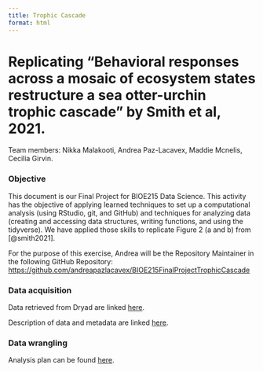 ```yaml
---
title: Trophic Cascade
format: html
---
```


# Replicating "Behavioral responses across a mosaic of ecosystem states restructure a sea otter-urchin trophic cascade" by Smith et al, 2021.

Team members: Nikka Malakooti, Andrea Paz-Lacavex, Maddie Mcnelis, Cecilia Girvin.

### Objective

This document is our Final Project for BIOE215 Data Science. This activity has the objective of applying learned techniques to set up a computational analysis (using RStudio, git, and GitHub) and techniques for analyzing data (creating and accessing data structures, writing functions, and using the tidyverse). We have applied those skills to replicate Figure 2 (a and b) from [@smith2021].

For the purpose of this exercise, Andrea will be the Repository Maintainer in the following GitHub Repository: <https://github.com/andreapazlacavex/BIOE215FinalProjectTrophicCascade>

### Data acquisition

Data retrieved from Dryad are linked [here](https://datadryad.org/stash/dataset/doi:10.7291/D1566H).

Description of data and metadata are linked [here](./data.html).

### Data wrangling

Analysis plan can be found [here](./WrittenPlan.html).
